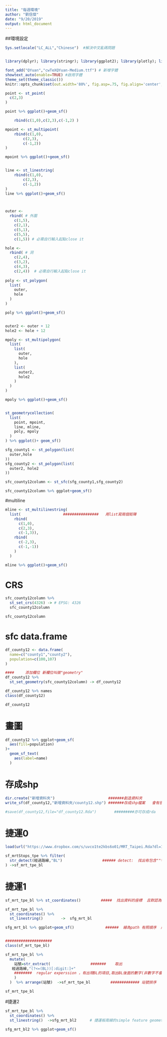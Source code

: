 ```yaml
---
title: "每週環境"
author: "劉信傑"
date: "9/20/2019"
output: html_document
---
```


##環境設定
```r
Sys.setlocale("LC_ALL","Chinese")  #解決中文亂碼問題


library(dplyr); library(stringr); library(ggplot2); library(plotly); library(lubridate); library(readr); library(tidyr); library(showtext);library(magrittr)

font_add("QYuan","cwTeXQYuan-Medium.ttf") # 新增字體
showtext_auto(enable=TRUE) #啟用字體
theme_set(theme_classic())
knitr::opts_chunk$set(out.width='80%', fig.asp=.75, fig.align='center', fig.showtext=T)


```
```r
point <- st_point(
  c(2,3)
)

point %>% ggplot()+geom_sf()

    rbind(c(1,0),c(2,3),c(-1,2) )

mpoint <- st_multipoint(
    rbind(c(1,0),
        c(2,3),
        c(-1,2))
)

mpoint %>% ggplot()+geom_sf()


line <- st_linestring(
    rbind(c(1,0),
        c(2,3),
        c(-1,2))
)
line %>% ggplot()+geom_sf()



outer <-     
  rbind( # 外圍
    c(1,5),
    c(2,1),
    c(5,1),
    c(5,5),
    c(1,5)) # 必需自行輸入起點close it

hole <-
  rbind( # 洞
    c(2,4),
    c(3,2),
    c(4,3),
    c(2,4))  # 必需自行輸入起點close it
  
poly <- st_polygon(
  list(
    outer, 
    hole
  )
) 

poly %>% ggplot()+geom_sf()


outer2 <- outer + 12
hole2 <- hole + 12

mpoly <- st_multipolygon(
  list(
    list(
      outer,
      hole
    ),
    list(
      outer2,
      hole2
    )
  )
) 

mpoly %>% ggplot()+geom_sf()


st_geometrycollection(
  list(
    point, mpoint,
    line, mline,
    poly, mpoly
  )
) %>% ggplot()+ geom_sf()

sfg_county1 <- st_polygon(list(
  outer,hole
))
sfg_county2 <- st_polygon(list(
  outer2, hole2
))

sfc_county12column <- st_sfc(sfg_county1,sfg_county2)

sfc_county12column %>% ggplot+geom_sf()

```

#multiline
```r

mline <- st_multilinestring(
  list(                   ################   用list寫兩個矩陣
    rbind(
      c(1,0),
      c(2,3),
      c(-1,3)),
    rbind(
      c(-2,3),
      c(-1,-1))
    )
  )

mline %>% ggplot()+geom_sf()

```

# CRS

```r
sfc_county12column %>%
  st_set_crs(4326) -> # EPSG: 4326
  sfc_county12column

sfc_county12column

```

# sfc data.frame
```r
df_county12 <- data.frame(
  name=c("county1","county2"),
  population=c(100,107)
)

####　　　添加欄位 新欄位叫做"geometry"
df_county12 %>%
  st_set_geometry(sfc_county12column) -> df_county12      

df_county12 %>% names
class(df_county12)

df_county12

```

# 畫圖
```r
df_county12 %>% ggplot+geom_sf(
  aes(fill=population)
)+
  geom_sf_text(
    aes(label=name)
  )

```

#  存成shp
```r
dir.create("新增資料夾")                        #######創造資料夾
write_sf(df_county12,"新增資料夾/county12.shp") #######存成shp檔案   會有很多個檔 

#save(df_county12,file="df_county12.Rda")        #########亦可存成rda
```

#   捷運0
```r
load(url("https://www.dropbox.com/s/uvco1te2kbs6o01/MRT_Taipei.Rda?dl=1"))

sf_mrtStops_tpe %>% filter(
  str_detect(經過路線,"BL")                  ###### detect:  找出有包含""字的項目
) ->sf_mrt_tpe_bl
```

#  捷運1
```r
sf_mrt_tpe_bl %>% st_coordinates()         #####  找出資料的座標  且默認為矩陣

sf_mrt_tpe_bl %>% 
  st_coordinates() %>% 
  st_linestring()        ->  sfg_mrt_bl

sfg_mrt_bl %>% ggplot+geom_sf()              ######  線為path 有照順序  所以要先改順序


#####################
class(sf_mrt_tpe_bl)

sf_mrt_tpe_bl %>%
  mutate(
    站號=str_extract(                  #######    取出
   經過路線,"(?<=(BL))[:digit:]+"   
    ########  regular experssion ，有出現BL的項目,取出BL後面的數字(非數字不會取出)編到"站號"這個column
    )
  )  %>% arrange(站號)  ->sf_mrt_tpe_bl         ############# 站號排序

sf_mrt_tpe_bl
```

#捷運2
```r
sf_mrt_tpe_bl %>% 
  st_coordinates() %>% 
  st_linestring()  ->sfg_mrt_bl2      # 捷運板南線的simple feature geometry

sfg_mrt_bl2 %>% ggplot+geom_sf()


```



